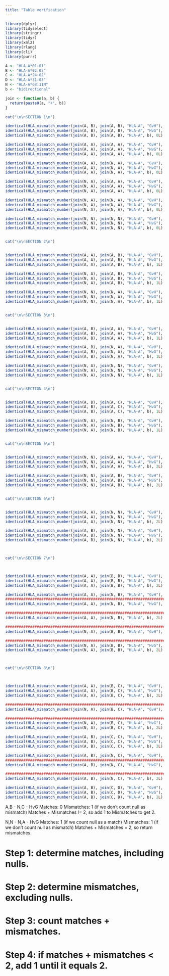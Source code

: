 ```yaml
---
title: "Table verification"
---
```


```r
library(dplyr)
library(tidyselect)
library(stringr)
library(tidyr)
library(xml2)
library(rlang)
library(cli)
library(purrr)
```

```r

A <- "HLA-A*01:01"
B <- "HLA-A*02:05"
C <- "HLA-A*24:02"
D <- "HLA-A*31:03"
N <- "HLA-A*68:11N"
b <- "bidirectional"

join <- function(a, b) {
  return(paste0(a, "+", b))
}

```

```r

cat("\n\nSECTION 1\n")

identical(HLA_mismatch_number(join(A, B), join(A, B), "HLA-A", "GvH"), 0L)
identical(HLA_mismatch_number(join(A, B), join(A, B), "HLA-A", "HvG"), 0L)
identical(HLA_mismatch_number(join(A, B), join(A, B), "HLA-A", b), 0L)

identical(HLA_mismatch_number(join(A, A), join(A, A), "HLA-A", "GvH"), 0L)
identical(HLA_mismatch_number(join(A, A), join(A, A), "HLA-A", "HvG"), 0L)
identical(HLA_mismatch_number(join(A, A), join(A, A), "HLA-A", b), 0L)

identical(HLA_mismatch_number(join(A, A), join(N, A), "HLA-A", "GvH"), 0L)
identical(HLA_mismatch_number(join(A, A), join(N, A), "HLA-A", "HvG"), 0L)
identical(HLA_mismatch_number(join(A, A), join(N, A), "HLA-A", b), 0L)

identical(HLA_mismatch_number(join(N, A), join(A, A), "HLA-A", "GvH"), 0L)
identical(HLA_mismatch_number(join(N, A), join(A, A), "HLA-A", "HvG"), 0L)
identical(HLA_mismatch_number(join(N, A), join(A, A), "HLA-A", b), 0L)

identical(HLA_mismatch_number(join(N, A), join(N, A), "HLA-A", "GvH"), 0L)
identical(HLA_mismatch_number(join(N, A), join(N, A), "HLA-A", "HvG"), 0L)
identical(HLA_mismatch_number(join(N, A), join(N, A), "HLA-A", b), 0L)

identical(HLA_mismatch_number(join(N, N), join(N, N), "HLA-A", "GvH"), 0L)
identical(HLA_mismatch_number(join(N, N), join(N, N), "HLA-A", "HvG"), 0L)
identical(HLA_mismatch_number(join(N, N), join(N, N), "HLA-A", b), 0L)


cat("\n\nSECTION 2\n")


identical(HLA_mismatch_number(join(A, A), join(A, B), "HLA-A", "GvH"), 0L)
identical(HLA_mismatch_number(join(A, A), join(A, B), "HLA-A", "HvG"), 1L) #
identical(HLA_mismatch_number(join(A, A), join(A, B), "HLA-A", b), 1L)

identical(HLA_mismatch_number(join(N, A), join(A, B), "HLA-A", "GvH"), 0L)
identical(HLA_mismatch_number(join(N, A), join(A, B), "HLA-A", "HvG"), 1L) #
identical(HLA_mismatch_number(join(N, A), join(A, B), "HLA-A", b), 1L)

identical(HLA_mismatch_number(join(N, N), join(N, A), "HLA-A", "GvH"), 0L)
identical(HLA_mismatch_number(join(N, N), join(N, A), "HLA-A", "HvG"), 1L)#
identical(HLA_mismatch_number(join(N, N), join(N, A), "HLA-A", b), 1L)


cat("\n\nSECTION 3\n")


identical(HLA_mismatch_number(join(A, B), join(A, A), "HLA-A", "GvH"), 1L) #
identical(HLA_mismatch_number(join(A, B), join(A, A), "HLA-A", "HvG"), 0L)
identical(HLA_mismatch_number(join(A, B), join(A, A), "HLA-A", b), 1L)

identical(HLA_mismatch_number(join(A, B), join(N, A), "HLA-A", "GvH"), 1L) #
identical(HLA_mismatch_number(join(A, B), join(N, A), "HLA-A", "HvG"), 0L)
identical(HLA_mismatch_number(join(A, B), join(N, A), "HLA-A", b), 1L)

identical(HLA_mismatch_number(join(N, A), join(N, N), "HLA-A", "GvH"), 1L) #
identical(HLA_mismatch_number(join(N, A), join(N, N), "HLA-A", "HvG"), 0L)
identical(HLA_mismatch_number(join(N, A), join(N, N), "HLA-A", b), 1L)


cat("\n\nSECTION 4\n")


identical(HLA_mismatch_number(join(A, B), join(A, C), "HLA-A", "GvH"), 1L)
identical(HLA_mismatch_number(join(A, B), join(A, C), "HLA-A", "HvG"), 1L)
identical(HLA_mismatch_number(join(A, B), join(A, C), "HLA-A", b), 1L)

identical(HLA_mismatch_number(join(N, A), join(N, B), "HLA-A", "GvH"), 1L)
identical(HLA_mismatch_number(join(N, A), join(N, B), "HLA-A", "HvG"), 1L)
identical(HLA_mismatch_number(join(N, A), join(N, B), "HLA-A", b), 1L)


cat("\n\nSECTION 5\n")


identical(HLA_mismatch_number(join(N, N), join(A, A), "HLA-A", "GvH"), 0L)
identical(HLA_mismatch_number(join(N, N), join(A, A), "HLA-A", "HvG"), 2L)
identical(HLA_mismatch_number(join(N, N), join(A, A), "HLA-A", b), 2L)

identical(HLA_mismatch_number(join(N, N), join(A, B), "HLA-A", "GvH"), 0L)
identical(HLA_mismatch_number(join(N, N), join(A, B), "HLA-A", "HvG"), 2L)
identical(HLA_mismatch_number(join(N, N), join(A, B), "HLA-A", b), 2L)


cat("\n\nSECTION 6\n")


identical(HLA_mismatch_number(join(A, A), join(N, N), "HLA-A", "GvH"), 2L)
identical(HLA_mismatch_number(join(A, A), join(N, N), "HLA-A", "HvG"), 0L)
identical(HLA_mismatch_number(join(A, A), join(N, N), "HLA-A", b), 2L)

identical(HLA_mismatch_number(join(A, B), join(N, N), "HLA-A", "GvH"), 2L)
identical(HLA_mismatch_number(join(A, B), join(N, N), "HLA-A", "HvG"), 0L)
identical(HLA_mismatch_number(join(A, B), join(N, N), "HLA-A", b), 2L)



cat("\n\nSECTION 7\n")



identical(HLA_mismatch_number(join(A, A), join(B, B), "HLA-A", "GvH"), 2L)
identical(HLA_mismatch_number(join(A, A), join(B, B), "HLA-A", "HvG"), 2L)
identical(HLA_mismatch_number(join(A, A), join(B, B), "HLA-A", b), 2L)

identical(HLA_mismatch_number(join(A, A), join(N, B), "HLA-A", "GvH"), 2L)
########################################################################################################################
identical(HLA_mismatch_number(join(A, A), join(N, B), "HLA-A", "HvG"), 2L) 

########################################################################################################################
identical(HLA_mismatch_number(join(A, A), join(N, B), "HLA-A", b), 2L)

########################################################################################################################
identical(HLA_mismatch_number(join(N, A), join(B, B), "HLA-A", "GvH"), 2L) 

########################################################################################################################
identical(HLA_mismatch_number(join(N, A), join(B, B), "HLA-A", "HvG"), 2L)
identical(HLA_mismatch_number(join(N, A), join(B, B), "HLA-A", b), 2L)



cat("\n\nSECTION 8\n")



identical(HLA_mismatch_number(join(A, A), join(B, C), "HLA-A", "GvH"), 2L)
identical(HLA_mismatch_number(join(A, A), join(B, C), "HLA-A", "HvG"), 2L)
identical(HLA_mismatch_number(join(A, A), join(B, C), "HLA-A", b), 2L)

########################################################################################################################
identical(HLA_mismatch_number(join(N, A), join(B, C), "HLA-A", "GvH"), 2L) 

########################################################################################################################
identical(HLA_mismatch_number(join(N, A), join(B, C), "HLA-A", "HvG"), 2L)
identical(HLA_mismatch_number(join(N, A), join(B, C), "HLA-A", b), 2L)

identical(HLA_mismatch_number(join(A, B), join(C, C), "HLA-A", "GvH"), 2L)
identical(HLA_mismatch_number(join(A, B), join(C, C), "HLA-A", "HvG"), 2L)
identical(HLA_mismatch_number(join(A, B), join(C, C), "HLA-A", b), 2L)

identical(HLA_mismatch_number(join(A, B), join(N, C), "HLA-A", "GvH"), 2L)
########################################################################################################################
identical(HLA_mismatch_number(join(A, B), join(N, C), "HLA-A", "HvG"), 2L) 

########################################################################################################################
identical(HLA_mismatch_number(join(A, B), join(N, C), "HLA-A", b), 2L)

identical(HLA_mismatch_number(join(A, B), join(C, D), "HLA-A", "GvH"), 2L)
identical(HLA_mismatch_number(join(A, B), join(C, D), "HLA-A", "HvG"), 2L)
identical(HLA_mismatch_number(join(A, B), join(C, D), "HLA-A", b), 2L)


```

A,B - N,C - HvG
Matches: 0
Mismatches: 1 (if we don't count null as mismatch)
Matches + Mismatches != 2, so add 1 to Mismatches to get 2.

N,N - N,A - HvG
Matches: 1 (if we count null as a match)
Mismatches: 1 (if we don't count null as mismatch)
Matches + Mismatches = 2, so return mismatches.

# Step 1: determine matches, including nulls.
# Step 2: determine mismatches, excluding nulls.
# Step 3: count matches + mismatches.
# Step 4: if matches + mismatches < 2, add 1 until it equals 2.

